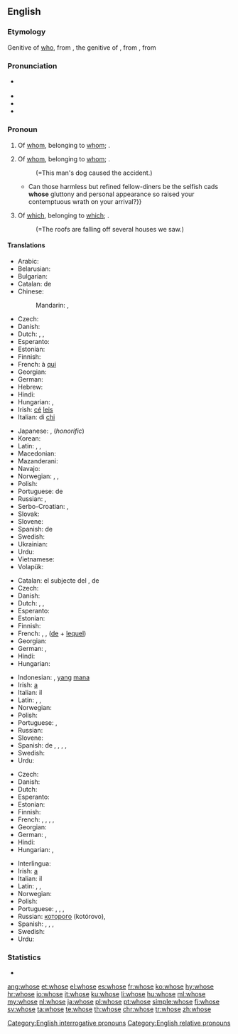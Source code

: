 ==English==

===Etymology===
Genitive of [[who]], from {{etyl|ang|en}} {{term|hwæs|lang=ang}}, the genitive of {{term|hwa|lang=ang}}, from {{etyl|gem-pro|en}} {{m|gem-pro|*hwaz}}, from {{etyl|ine-pro|en}} {{m|ine-pro|*kʷis}}

===Pronunciation===
* {{a|UK|US}} {{IPA|/huːz/|lang=en}}
* {{audio|en-us-whose.ogg|Audio (US)|lang=en}}
* {{rhymes|uːz|lang=en}}
* {{homophones|lang=en|who's}}

===Pronoun===
{{en-pron}}

# Of [[whom]], belonging to [[whom]]; {{non-gloss definition|used as an interrogative pronoun}}.
#: {{usex|lang=en|'''Whose''' wallet is this?}}
# Of [[whom]], belonging to [[whom]]; {{non-gloss definition|used as a relative pronoun}}.
#: {{usex|lang=en|This is the man '''whose''' dog caused the accident.}} (=This man's dog caused the accident.)
#* {{quote-book|year=1922|author={{w|Ben Travers}}
|chapter=5|title=[http://openlibrary.org/works/OL1521052W A Cuckoo in the Nest]
|passage=The most rapid and most seductive transition in all human nature is that which attends the palliation of a ravenous appetite.{{...}}Can those harmless but refined fellow-diners be the selfish cads '''whose''' gluttony and personal appearance so raised your contemptuous wrath on your arrival?}}
# {{context|formerly|_|proscribed|lang=en}} Of [[which]], belonging to [[which]]; {{non-gloss definition|used as a relative pronoun}}.
#: {{usex|lang=en|We saw several houses '''whose''' roofs are falling off.}} (=The roofs are falling off several houses we saw.)

====Translations====
{{trans-top|of whom (interrogative)}}
* Arabic: {{t|ar|لمن|tr=líman}}
* Belarusian: {{t|be|чый|tr=čyj}}
* Bulgarian: {{t|bg|чий|tr=čij}}
* Catalan: de {{t+|ca|qui}}
* Chinese:
*: Mandarin: {{t+|cmn|誰|alt=誰的|sc=Hani}}, {{t+|cmn|谁|alt=谁的|tr=shuí de, shéi de|sc=Hani}}
* Czech: {{t+|cs|čí}}
* Danish: {{t+|da|hvis}}
* Dutch: {{t|nl|van wie}}, {{t+|nl|wiens|m|n}}, {{t+|nl|wier|f-p}}
* Esperanto: {{t|eo|kies}}
* Estonian: {{t|et|kelle}}
* Finnish: {{t+|fi|kenen}}
* French: à [[qui]]
* Georgian: {{t+|ka|ვისი|sc=Geor}}
* German: {{t+|de|wessen}}
* Hebrew: {{t|he|[[שֶׁל]] [[מִי]]|tr=shel mi}}
* Hindi: {{t|hi|किसका|tr=kiskā}}
* Hungarian: {{t+|hu|kié}}, {{t+|hu|kinek}}
* Irish: [[cé#Irish|cé]] [[leis#Irish|leis]]
* Italian: di [[chi]]
{{trans-mid}}
* Japanese: {{t+|ja|誰|alt=誰の|tr=だれの, dáre-no}}, {{t|ja|どなた|alt=どなたの|tr=dónata-no}} (''honorific'')
* Korean: {{t|ko|누구의|tr=nugu-ui|sc=Hang}}
* Latin: {{t|la|cuius|m|f|n}}, {{t|la|quorum|m-p|n-p}}, {{t|la|quarum|f-p}}
* Macedonian: {{t|mk|чиј|tr=čij}}
* Mazanderani: {{t|mzn|کنی|tr=keni|sc=fa-Arab}}
* Navajo: {{t|nv|háí bi-}}
* Norwegian: {{t|no|hvem sin}}, {{t|no|hvems}}, {{t+|no|hvis}}
* Polish: {{t+|pl|czyj}}
* Portuguese: de {{t+|pt|quem}}
* Russian: {{t+|ru|чей|tr=čej}}, {{t|ru|чейный|tr=čéjnyj|sc=Cyrl}} {{qualifier|colloquial, nonstandard}}
* Serbo-Croatian: {{t|sh|чѝјӣ|sc=Cyrl}}, {{t|sh|čìjī}}
* Slovak: {{t|sk|čí}}
* Slovene: {{t|sl|čigáv}}
* Spanish: de {{t+|es|quien}}
* Swedish: {{t|sv|vems}}
* Ukrainian: {{t|uk|чий|tr=čyj}}
* Urdu: {{t|ur|کس کا|tr=kis kā}}
* Vietnamese: {{t|vi|của ai}}
* Volapük: {{t|vo|kima}}
{{trans-bottom}}

{{trans-top|of whom (relative)}}
* Catalan: el subjecte del {{t|ca|qual}}, de {{t+|ca|qui}}
* Czech: {{t+|cs|jehož|m|n}} {{t+|cs|jejíž|f}} {{t+|cs|jejichž|p}}
* Danish: {{t+|da|hvis}}
* Dutch: {{t|nl|van wie}}, {{t+|nl|wiens|m|n}}, {{t+|nl|wier|f-p}}
* Esperanto: {{t|eo|kies}}
* Estonian: {{t|et|kelle}}
* Finnish: {{t+|fi|jonka}}
* French: {{t|fr|de qui}}, {{t+|fr|dont}}, {{t+|fr|duquel}} ([[de]] + [[lequel]])
* Georgian: {{t|ka|რომლის|sc=Geor}}
* German: {{t+|de|dessen|m|n}}, {{t+|de|deren|f-p}}
* Hindi: {{t|hi|जिसका|tr=jiskā}}
* Hungarian: {{t|hu|akinek}}
{{trans-mid}}
* Indonesian: {{t+|id|yang}}, [[yang]] [[mana]]
* Irish: [[a#Irish|a]] {{qualifier|indirect relative followed by resumptive possessive pronoun}}
* Italian: il {{t+|it|cui}}
* Latin: {{t|la|cuius|m|f|n}}, {{t|la|quorum|m-p|n-p}}, {{t|la|quarum|f-p}}
* Norwegian: {{t+|no|hvis}}
* Polish: {{t+|pl|który|m}}
* Portuguese: {{t+|pt|cujo|m}}, {{t+|pt|cuja|f}}
* Russian: {{t+|ru|чей|tr=čej}}
* Slovene: {{t|sl|čígar}}
* Spanish: de {{t+|es|quien}}, {{t+|es|cuyo|m}}, {{t|es|cuya|f}}, {{t|es|cuyas|f-p}}, {{t+|es|cuyos|m-p}}
* Swedish: {{t+|sv|vars}}
* Urdu: {{t|ur|جس کا|tr=jis kā}}
{{trans-bottom}}

{{trans-top|of which (relative)}}
* Czech: {{t+|cs|jehož|m|n}} {{t+|cs|jejíž|f}} {{t+|cs|jejichž|p}}
* Danish: {{t+|da|hvis}}
* Dutch: {{t+|nl|waarvan}}
* Esperanto: {{t|eo|kies}}
* Estonian: {{t+|et|mille}}
* Finnish: {{t+|fi|jonka}}
* French: {{t+|fr|dont}}, {{t+|fr|duquel|m}}, {{t+|fr|de laquelle|f}}, {{t+|fr|desquels|m-p}}, {{t+|fr|desquelles|f-p}}
* Georgian: {{t|ka|რომლის|sc=Geor}}
* German: {{t+|de|dessen|m|n}}, {{t+|de|deren|f-p}}
* Hindi: {{t|hi|जिसका|tr=jiskā}}
* Hungarian: {{t|hu|aminek}}, {{t+|hu|amelynek}}
{{trans-mid}}
* Interlingua: {{t|ia|cuje}}
* Irish: [[a#Irish|a]] {{qualifier|indirect relative followed by resumptive possessive pronoun}}
* Italian: il {{t+|it|cui}}
* Latin: {{t|la|cuius|m|f|n}}, {{t|la|quorum|m-p|n-p}}, {{t|la|quarum|f-p}}
* Norwegian: {{t+|no|hvis}}
* Polish: {{t+|pl|który|m}}
* Portuguese: {{t+|pt|cujo|m}}, {{t+|pt|cuja|f}}, {{t+|pt|cujos|m-p}}, {{t+|pt|cujas|f-p}}
* Russian: [[который|которого]] (kotórovo), {{t+|ru|чей|tr=čej}}
* Spanish: {{t+|es|cuyo|m}}, {{t|es|cuya|f}}, {{t+|es|cuyos|p}}, {{t|es|cuyas|f-p}}
* Swedish: {{t+|sv|vars}}
* Urdu: {{t|ur|جس کا|tr=jis kā}}
{{trans-bottom}}

===Statistics===
* {{rank|woman|want|home|234|whose|words|given|hands}}

[[Category:English interrogative pronouns]]
[[Category:English relative pronouns]]

[[ang:whose]]
[[et:whose]]
[[el:whose]]
[[es:whose]]
[[fr:whose]]
[[ko:whose]]
[[hy:whose]]
[[hr:whose]]
[[io:whose]]
[[it:whose]]
[[ku:whose]]
[[li:whose]]
[[hu:whose]]
[[ml:whose]]
[[my:whose]]
[[nl:whose]]
[[ja:whose]]
[[pl:whose]]
[[pt:whose]]
[[simple:whose]]
[[fi:whose]]
[[sv:whose]]
[[ta:whose]]
[[te:whose]]
[[th:whose]]
[[chr:whose]]
[[tr:whose]]
[[zh:whose]]